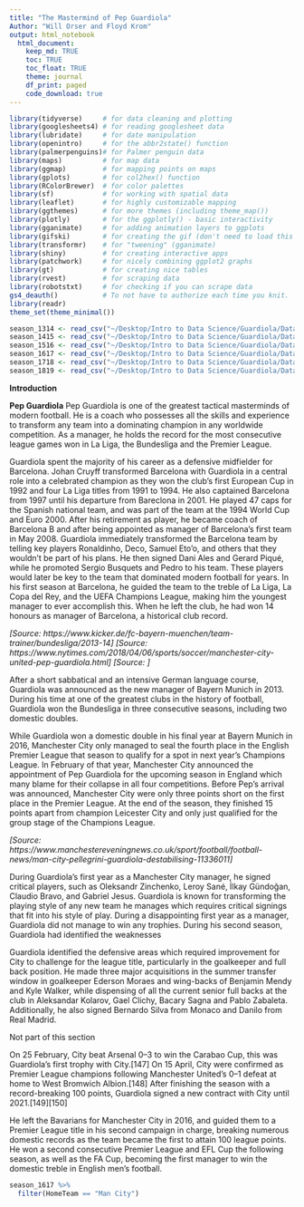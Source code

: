 ```yaml
---
title: "The Mastermind of Pep Guardiola"
Author: "Will Orser and Floyd Krom"
output: html_notebook
  html_document:
    keep_md: TRUE
    toc: TRUE
    toc_float: TRUE
    theme: journal
    df_print: paged
    code_download: true
---
```


```r
library(tidyverse)     # for data cleaning and plotting
library(googlesheets4) # for reading googlesheet data
library(lubridate)     # for date manipulation
library(openintro)     # for the abbr2state() function
library(palmerpenguins)# for Palmer penguin data
library(maps)          # for map data
library(ggmap)         # for mapping points on maps
library(gplots)        # for col2hex() function
library(RColorBrewer)  # for color palettes
library(sf)            # for working with spatial data
library(leaflet)       # for highly customizable mapping
library(ggthemes)      # for more themes (including theme_map())
library(plotly)        # for the ggplotly() - basic interactivity
library(gganimate)     # for adding animation layers to ggplots
library(gifski)        # for creating the gif (don't need to load this library every time,but need it installed)
library(transformr)    # for "tweening" (gganimate)
library(shiny)         # for creating interactive apps
library(patchwork)     # for nicely combining ggplot2 graphs  
library(gt)            # for creating nice tables
library(rvest)         # for scraping data
library(robotstxt)     # for checking if you can scrape data
gs4_deauth()           # To not have to authorize each time you knit.
library(readr)
theme_set(theme_minimal())
```

```r
season_1314 <- read_csv("~/Desktop/Intro to Data Science/Guardiola/Datasets/english-premier-league_zip/data/season-1314_csv.csv")
season_1415 <- read_csv("~/Desktop/Intro to Data Science/Guardiola/Datasets/english-premier-league_zip/data/season-1415_csv.csv")
season_1516 <- read_csv("~/Desktop/Intro to Data Science/Guardiola/Datasets/english-premier-league_zip/data/season-1516_csv.csv")
season_1617 <- read_csv("~/Desktop/Intro to Data Science/Guardiola/Datasets/english-premier-league_zip/data/season-1617_csv.csv")
season_1718 <- read_csv("~/Desktop/Intro to Data Science/Guardiola/Datasets/english-premier-league_zip/data/season-1718_csv.csv")
season_1819 <- read_csv("~/Desktop/Intro to Data Science/Guardiola/Datasets/english-premier-league_zip/data/season-1819_csv.csv")
```


**Introduction**

**Pep Guardiola**
Pep Guardiola is one of the greatest tactical masterminds of modern football. He is a coach who possesses all the skills and experience to transform any team into a dominating champion in any worldwide competition. As a manager, he holds the record for the most consecutive league games won in La Liga, the Bundesliga and the Premier League. 

Guardiola spent the majority of his career as a defensive midfielder for Barcelona. Johan Cruyff transformed Barcelona with Guardiola in a central role into a celebrated champion as they won the club's first European Cup in 1992 and four La Liga titles from 1991 to 1994. He also captained Barcelona from 1997 until his departure from Bareclona in 2001. He played 47 caps for the Spanish national team, and was part of the team at the 1994 World Cup and Euro 2000. After his retirement as player, he became coach of Barcelona B and after being appointed as manager of Barcelona's first team in May 2008. Guardiola immediately transformed the Barcelona team by telling key players Ronaldinho, Deco, Samuel Eto'o, and others that they wouldn't be part of his plans. He then signed Dani Ales and Gerard Piqué, while he promoted Sergio Busquets and Pedro to his team. These players would later be key to the team that dominated modern football for years. In his first season at Barcelona, he guided the team to the treble of La Liga, La Copa del Rey, and the UEFA Champions League, making him the youngest manager to ever accomplish this. When he left the club, he had won 14 honours as manager of Barcelona, a historical club record. 

*[Source: https://www.kicker.de/fc-bayern-muenchen/team-trainer/bundesliga/2013-14]*
*[Source: https://www.nytimes.com/2018/04/06/sports/soccer/manchester-city-united-pep-guardiola.html]*
*[Source: ]*

After a short sabbatical and an intensive German language course, Guardiola was announced as the new manager of Bayern Munich in 2013. During his time at one of the greatest clubs in the history of football, Guardiola won the Bundesliga in three consecutive seasons, including two domestic doubles. 

While Guardiola won a domestic double in his final year at Bayern Munich in 2016, Manchester City only managed to seal the fourth place in the English Premier League that season to qualify for a spot in next year's Champions League. In February of that year, Manchester City announced the appointment of Pep Guardiola for the upcoming season in England which many blame for their collapse in all four competitions. Before Pep's arrival was announced, Manchester City were only three points short on the first place in the Premier League. At the end of the season, they finished 15 points apart from champion Leicester City and only just qualified for the group stage of the Champions League. 

*[Source: https://www.manchestereveningnews.co.uk/sport/football/football-news/man-city-pellegrini-guardiola-destabilising-11336011]*

During Guardiola's first year as a Manchester City manager, he signed critical players, such as Oleksandr Zinchenko, Leroy Sané, İlkay Gündoğan, Claudio Bravo, and Gabriel Jesus. Guardiola is known for transforming the playing style of any new team he manages which requires critical signings that fit into his style of play. During a disappointing first year as a manager, Guardiola did not manage to win any trophies. During his second season, Guardiola had identified the weaknesses 

Guardiola identified the defensive areas which required improvement for City to challenge for the league title, particularly in the goalkeeper and full back position. He made three major acquisitions in the summer transfer window in goalkeeper Ederson Moraes and wing-backs of Benjamin Mendy and Kyle Walker, while dispensing of all the current senior full backs at the club in Aleksandar Kolarov, Gael Clichy, Bacary Sagna and Pablo Zabaleta. Additionally, he also signed Bernardo Silva from Monaco and Danilo from Real Madrid.


Not part of this section

On 25 February, City beat Arsenal 0–3 to win the Carabao Cup, this was Guardiola's first trophy with City.[147] On 15 April, City were confirmed as Premier League champions following Manchester United's 0–1 defeat at home to West Bromwich Albion.[148] After finishing the season with a record-breaking 100 points, Guardiola signed a new contract with City until 2021.[149][150]


He left the Bavarians for Manchester City in 2016, and guided them to a Premier League title in his second campaign in charge, breaking numerous domestic records as the team became the first to attain 100 league points. He won a second consecutive Premier League and EFL Cup the following season, as well as the FA Cup, becoming the first manager to win the domestic treble in English men's football.


```r
season_1617 %>%
  filter(HomeTeam == "Man City")
```

